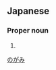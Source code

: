 ==Japanese==
{{ja-kanjitab|の|かみ|k2=がみ|r=y|yomi=k}}

===Proper noun===
{{ja-pos|proper|のがみ}}

# {{surname|lang=ja}}

[[Category:Japanese surnames|のがみ]]